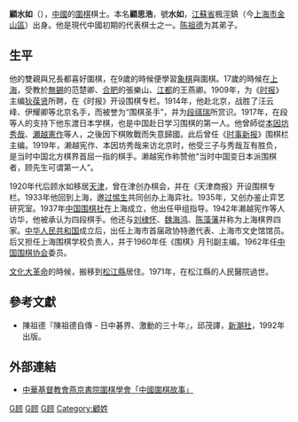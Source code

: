'''顧水如'''（{{bd|1892年|3月3日|1971年|6月19日}}），[[中國|中國]]的[[围棋|圍棋]]棋士。本名'''顧思浩'''，號'''水如'''，[[江苏省|江蘇省]]楓涇鎮（今[[上海市|上海市]][[金山区_(上海市)|金山區]]）出身。他是現代中國初期的代表棋士之一。[[陈祖德|陈祖德]]为其弟子。{{r|he}}

==生平 ==
他的雙親與兄長都喜好圍棋，在9歲的時候便學習[[象棋|象棋]]與圍棋。17歲的時候在[[上海市|上海]]，受教於[[无锡市|無錫]]的范楚卿、[[合肥市|合肥]]的張樂山、[[江都区|江都]]的王燕卿。1909年，为《[[时报_(上海)|时报]]》主编[[狄葆贤|狄葆贤]]所聘，在《时报》开设围棋专栏。1914年，他赴北京，战胜了汪云峰、伊耀卿等北京名手，而被誉为“围棋圣手”，并为[[段祺瑞|段祺瑞]]所赏识。1917年，在段等人的支持下他东渡日本学棋，也是中国赴日学习围棋的第一人。{{r|he}}{{r|cai}}他曾師從[[本因坊秀哉|本因坊秀哉]]、[[瀨越憲作|瀬越憲作]]等人，之後因下棋敗戰而失意歸國。此后曾任《[[时事新报|时事新报]]》围棋栏主编。1919年，濑越宪作、本因坊秀哉来访北京时，他受三子与秀哉互有胜负，是当时中国北方棋界首屈一指的棋手。濑越宪作称赞他“当时中国变日本派围棋者，顾先生可谓第一人”。{{r|he}}{{r|cai}}

1920年代后顾水如移居[[天津|天津]]，曾在津创办棋会，并在《天津商报》开设围棋专栏。1933年他回到上海，邀[[过惕生|过惕生]]共同创办上海弈社。1935年，又创办鉴止弈艺研究室。1937年[[中国围棋社|中国围棋社]]在上海成立，他出任甲组指导。1942年濑越宪作等人访华，他被承认为四段棋手。他还与[[刘棣怀|刘棣怀]]、[[魏海鸿|魏海鸿]]、[[陈藻藩|陈藻藩]]并称为上海棋界四家。[[中华人民共和国|中华人民共和国]]成立后，出任上海市首届政协特邀代表、上海市文史馆馆员。后又担任上海围棋学校负责人，并于1960年任《围棋》月刊副主编。1962年任[[中国围棋协会|中国围棋协会]]委员。{{r|he}}{{r|cai}}{{r|shanghai}}

[[文化大革命|文化大革命]]的時候，搬移到[[松江区|松江縣]]居住。1971年，在松江縣的人民醫院過世。

== 參考文獻 ==
* 陳祖德『陳祖德自傳 - 日中碁界、激動的三十年』，邱茂譯，[[新潮社|新潮社]]，1992年出版。
{{reflist|refs=
<ref name=he>{{cite book|title=《松江县志》|editor=何惠明,王健民|publisher=上海人民出版社|year=1991}}</ref>
<ref name=cai>{{cite book|title=《中国围棋史》|author=蔡中民|publisher=中国统计出版社|year=1999|pages=146}}</ref>
<ref name=shanghai>{{cite book|title=《体育人物》|editor=上海市体育文史委员会办公室}}</ref>
}}

== 外部連結 ==
* [https://archive.is/20121218095353/http://go.yenching.edu.hk/chhis.htm 中華基督教會燕京書院圍棋學會「中國圍棋故事」]
[[Category:金山区人_(上海市)|G顾]]
[[Category:中國圍棋棋手|G顾]]
[[Category:上海市政协委员|G顾]]
[[Category:顧姓|Category:顧姓]]